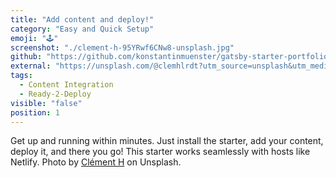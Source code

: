```yaml
---
title: "Add content and deploy!"
category: "Easy and Quick Setup"
emoji: "🕹️"
screenshot: "./clement-h-95YRwf6CNw8-unsplash.jpg"
github: "https://github.com/konstantinmuenster/gatsby-starter-portfolio-minimal"
external: "https://unsplash.com/@clemhlrdt?utm_source=unsplash&utm_medium=referral&utm_content=creditCopyText"
tags:
  - Content Integration
  - Ready-2-Deploy
visible: "false"
position: 1
---
```


Get up and running within minutes. Just install the starter, add your content, deploy it, and there you go! This starter works seamlessly with hosts like Netlify. Photo by <a href="https://unsplash.com/@clemhlrdt?utm_source=unsplash&utm_medium=referral&utm_content=creditCopyText" target="_blank" rel="nofollow noopener noreferrer" aria-label="External Link">Clément H</a> on Unsplash.